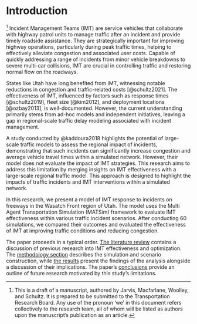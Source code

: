 # Introduction

[^1] Incident Management Teams (IMT) are service vehicles that collaborate with highway patrol units to manage traffic after an incident and provide timely roadside assistance. They are strategically important for improving highway operations, particularly during peak traffic times, helping to effectively alleviate congestion and associated user costs. Capable of quickly addressing a range of incidents from minor vehicle breakdowns to severe multi-car collisions, IMT are crucial in controlling traffic and restoring normal flow on the roadways.

States like Utah have long benefited from IMT, witnessing notable reductions in congestion and traffic-related costs [@schultz2021]. The effectiveness of IMT, influenced by factors such as response times [@schultz2019], fleet size [@kim2012], and deployment locations [@ozbay2013], is well-documented. However, the current understanding primarily stems from ad-hoc models and independent initiatives, leaving a gap in regional-scale traffic delay modeling associated with incident management. 

A study conducted by @kaddoura2018 highlights the potential of large-scale traffic models to assess the regional impact of incidents, demonstrating that such incidents can significantly increase congestion and average vehicle travel times within a simulated network. However, their model does not evaluate the impact of IMT strategies. This research aims to address this limitation by merging insights on IMT effectiveness with a large-scale regional traffic model. This approach is designed to highlight the impacts of traffic incidents and IMT interventions within a simulated network.

In this research, we present a model of IMT response to incidents on freeways in the Wasatch Front region of Utah. The model uses the Multi Agent Transportation Simulation (MATSim) framework to evaluate IMT effectiveness within various traffic incident scenarios. After conducting 60 simulations, we compared their outcomes and evaluated the effectiveness of IMT at improving traffic conditions and reducing congestion.

The paper proceeds in a typical order. [The literature review](#sec-literature) contains a discussion of previous research into IMT effectiveness and optimization. The [methodology section](#sec-methods) describes the simulation and scenario construction, while [the results](#sec-results) present the findings of the analysis alongside a discussion of their implications. The paper's [conclusions](#sec-conclusions) provide an outline of future research motivated by this study's limitations.

[^1]: This is a draft of a manuscript, authored by Jarvis, Macfarlane, Woolley, and Schultz. It is prepared to be submitted to the Transportation Research Board. Any use of the pronoun 'we' in this document refers collectively to the research team, all of whom will be listed as authors upon the manuscript's publication as an article.